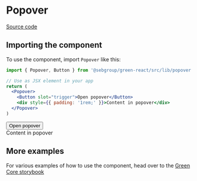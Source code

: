 
<Meta title="Components/Popover" component={Popover} />

# Popover

[Source code](https://github.com/seb-oss/green/tree/main/libs/react/src/lib/popover)

## Importing the component

To use the component, import `Popover` like this:

```jsx
import { Popover, Button } from '@sebgroup/green-react/src/lib/popover'

// Use as JSX element in your app
return (
  <Popover>
    <Button slot="trigger">Open popover</Button>
    <div style={{ padding: '1rem;' }}>Content in popover</div>
  </Popover>
)
```

<Canvas>
  <Popover>
    <Button slot="trigger">Open popover</Button>
    <div style={{ padding: '1rem' }}>Content in popover</div>
  </Popover>
</Canvas>

## More examples

For various examples of how to use the component, head over to the [Green Core storybook](https://storybook.seb.io/latest/core/?path=/story/components-popover--page)
